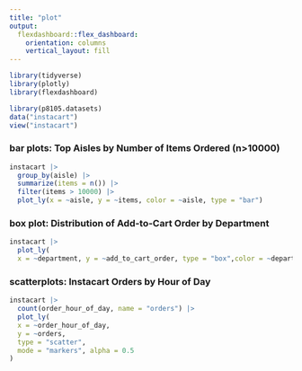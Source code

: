 ```yaml
---
title: "plot"
output: 
  flexdashboard::flex_dashboard:
    orientation: columns
    vertical_layout: fill
---
```

```r
library(tidyverse)
library(plotly)
library(flexdashboard)
```


```r
library(p8105.datasets)
data("instacart")
view("instacart") 
```

### bar plots: Top Aisles by Number of Items Ordered (n>10000)
```r
instacart |> 
  group_by(aisle) |>
  summarize(items = n()) |>
  filter(items > 10000) |>
  plot_ly(x = ~aisle, y = ~items, color = ~aisle, type = "bar")

```


### box plot: Distribution of Add-to-Cart Order by Department
```r
instacart |>
  plot_ly(
  x = ~department, y = ~add_to_cart_order, type = "box",color = ~department)
```


### scatterplots: Instacart Orders by Hour of Day
```r
instacart |>
  count(order_hour_of_day, name = "orders") |> 
  plot_ly(
  x = ~order_hour_of_day,
  y = ~orders,
  type = "scatter",
  mode = "markers", alpha = 0.5
)
```



